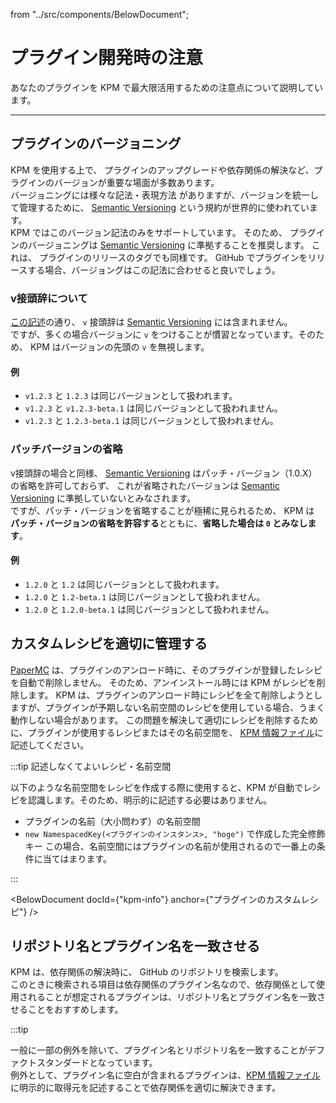  from "../src/components/BelowDocument";


# プラグイン開発時の注意

あなたのプラグインを KPM で最大限活用するための注意点について説明しています。

---

## プラグインのバージョニング

KPM を使用する上で、 プラグインのアップグレードや依存関係の解決など、プラグインのバージョンが重要な場面が多数あります。  
バージョニングには様々な記法・表現方法 がありますが、バージョンを統一して管理するために、 [Semantic Versioning](https://semver.org/lang/ja/) という規約が世界的に使われています。  
KPM ではこのバージョン記法のみをサポートしています。 そのため、 プラグインのバージョニングは [Semantic Versioning](https://semver.org/lang/ja/) に準拠することを推奨します。
これは、 プラグインのリリースのタグでも同様です。 GitHub でプラグインをリリースする場合、バージョングはこの記法に合わせると良いでしょう。

### v接頭辞について

[この記述](https://semver.org/lang/ja/#v123はセマンティック-バージョンでしょうか)の通り、 `v` 接頭辞は [Semantic Versioning](https://semver.org/lang/ja/) には含まれません。  
ですが、多くの場合バージョンに `v` をつけることが慣習となっています。そのため、 KPM はバージョンの先頭の `v` を無視します。

#### 例

+ `v1.2.3` と `1.2.3` は同じバージョンとして扱われます。
+ `v1.2.3` と `v1.2.3-beta.1` は同じバージョンとして扱われません。
+ `v1.2.3` と `1.2.3-beta.1` は同じバージョンとして扱われません。

### パッチバージョンの省略

v接頭辞の場合と同様、 [Semantic Versioning](https://semver.org/lang/ja/) はパッチ・バージョン（1.0.X）の省略を許可しておらず、
これが省略されたバージョンは [Semantic Versioning](https://semver.org/lang/ja/) に準拠していないとみなされます。  
ですが、パッチ・バージョンを省略することが極稀に見られるため、 KPM は **パッチ・バージョンの省略を許容する**とともに、**省略した場合は `0` とみなします**。

#### 例

+ `1.2.0` と `1.2` は同じバージョンとして扱われます。
+ `1.2.0` と `1.2-beta.1` は同じバージョンとして扱われません。
+ `1.2.0` と `1.2.0-beta.1` は同じバージョンとして扱われません。

## カスタムレシピを適切に管理する

[PaperMC](https://papermc.io/) は、プラグインのアンロード時に、そのプラグインが登録したレシピを自動で削除しません。
そのため、アンインストール時には KPM がレシピを削除します。
KPM は、プラグインのアンロード時にレシピを全て削除しようとしますが、プラグインが予期しない名前空間のレシピを使用している場合、うまく動作しない場合があります。
この問題を解決して適切にレシピを削除するために、プラグインが使用するレシピまたはその名前空間を、 [KPM 情報ファイル](/dev-docs/kpm-info)に記述してください。

:::tip 記述しなくてよいレシピ・名前空間

以下のような名前空間をレシピを作成する際に使用すると、KPM が自動でレシピを認識します。そのため、明示的に記述する必要はありません。

+ プラグインの名前（大小問わず）の名前空間
+ `new NamespacedKey(<プラグインのインスタンス>, "hoge")` で作成した完全修飾キー
  この場合、名前空間にはプラグインの名前が使用されるので一番上の条件に当てはまります。

:::

<BelowDocument docId={"kpm-info"} anchor={"プラグインのカスタムレシピ"} /> 

## リポジトリ名とプラグイン名を一致させる

KPM は、依存関係の解決時に、 GitHub のリポジトリを検索します。  
このときに検索される項目は依存関係のプラグイン名なので、依存関係として使用されることが想定されるプラグインは、リポジトリ名とプラグイン名を一致させることをおすすめします。

:::tip

一般に一部の例外を除いて、プラグイン名とリポジトリ名を一致することがデファクトスタンダードとなっています。    
例外として、プラグイン名に空白が含まれるプラグインは、[KPM 情報ファイル](/dev-docs/kpm-info#依存先プラグインの解決クエリ)に明示的に取得元を記述することで依存関係を適切に解決できます。
